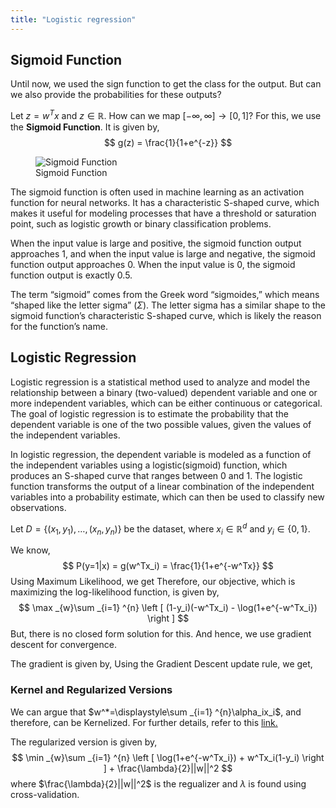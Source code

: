 ```yaml
---
title: "Logistic regression"
---
```


## Sigmoid Function
Until now, we used the $\text{sign}$ function to get the class for the output. But can we also provide the probabilities for these outputs?

Let $z=w^Tx$ and $z \in \mathbb{R}$. How can we map $[-\infty, \infty]\rightarrow[0,1]$? For this, we use the **Sigmoid Function**. It is given by,
$$
g(z) = \frac{1}{1+e^{-z}}
$$

![Sigmoid Function](../images/sigmoid-function.png)

The sigmoid function is often used in machine learning as an activation function for neural networks. It has a characteristic S-shaped curve, which makes it useful for modeling processes that have a threshold or saturation point, such as logistic growth or binary classification problems.

When the input value is large and positive, the sigmoid function output approaches 1, and when the input value is large and negative, the sigmoid function output approaches 0. When the input value is 0, the sigmoid function output is exactly 0.5.

The term "sigmoid" comes from the Greek word "sigmoides," which means "shaped like the letter sigma" ($\Sigma$). The letter sigma has a similar shape to the sigmoid function's characteristic S-shaped curve, which is likely the reason for the function's name.

## Logistic Regression
Logistic regression is a statistical method used to analyze and model the relationship between a binary (two-valued) dependent variable and one or more independent variables, which can be either continuous or categorical. The goal of logistic regression is to estimate the probability that the dependent variable is one of the two possible values, given the values of the independent variables.

In logistic regression, the dependent variable is modeled as a function of the independent variables using a logistic(sigmoid) function, which produces an S-shaped curve that ranges between 0 and 1. The logistic function transforms the output of a linear combination of the independent variables into a probability estimate, which can then be used to classify new observations.

Let $D=\{(x_1, y_1), \ldots, (x_n,y_n)\}$ be the dataset, where $x_i \in \mathbb{R}^d$ and $y_i \in \{0, 1\}$.

We know,
$$
P(y=1|x) = g(w^Tx_i) = \frac{1}{1+e^{-w^Tx}}
$$
Using Maximum Likelihood, we get
\begin{align*}
\mathcal{L}(w;\text{Data}) &= \prod _{i=1} ^{n} (g(w^Tx_i))^{y_i}(1- g(w^Tx_i))^{1-y_i} \\
\log(\mathcal{L}(w;\text{Data})) &= \sum _{i=1} ^{n} y_i\log(g(w^Tx_i))+(1-y_i)\log(1- g(w^Tx_i)) \\
&= \sum _{i=1} ^{n} y_i\log\left(\frac{1}{1+e^{-w^Tx_i}}\right)+(1-y_i)\log\left(\frac{e^{-w^Tx_i}}{1+e^{-w^Tx_i}}\right) \\
&= \sum _{i=1} ^{n} \left [ (1-y_i)(-w^Tx_i) - \log(1+e^{-w^Tx_i}) \right ]
\end{align*}
Therefore, our objective, which is maximizing the log-likelihood function, is given by,
$$
\max _{w}\sum _{i=1} ^{n} \left [ (1-y_i)(-w^Tx_i) - \log(1+e^{-w^Tx_i}) \right ]
$$
But, there is no closed form solution for this. And hence, we use gradient descent for convergence.

The gradient is given by,
\begin{align*}
\nabla \log(\mathcal{L}(w;\text{Data})) &= \sum _{i=1} ^{n} \left [ (1-y_i)(-x_i) - \left( \frac{e^{-w^Tx_i}}{1+e^{-w^Tx_i}} \right ) (-x_i) \right ] \\
&= \sum _{i=1} ^{n} \left [ -x_i + x_iy_i + x_i \left( \frac{e^{-w^Tx_i}}{1+e^{-w^Tx_i}} \right ) \right ] \\
&= \sum _{i=1} ^{n} \left [ x_iy_i - x_i \left( \frac{1}{1+e^{-w^Tx_i}} \right ) \right ] \\
\nabla \log(\mathcal{L}(w;\text{Data})) &= \sum _{i=1} ^{n} \left [ x_i \left(y_i - \frac{1}{1+e^{-w^Tx_i}} \right ) \right ]
\end{align*}
Using the Gradient Descent update rule, we get,
\begin{align*}
w_{t+1} &= w_t + \eta_t\nabla \log(\mathcal{L}(w;\text{Data})) \\
&= w_t + \eta_t  \left ( \sum _{i=1} ^{n} x_i \left(y_i - \frac{1}{1+e^{-w^Tx_i}} \right ) \right )
\end{align*}

### Kernel and Regularized Versions
We can argue that $w^*=\displaystyle\sum _{i=1} ^{n}\alpha_ix_i$, and therefore, can be Kernelized. For further details, refer to this [link.](https://cs229.stanford.edu/extra-notes/representer-function.pdf#section.2)

The regularized version is given by,
$$
\min _{w}\sum _{i=1} ^{n} \left [ \log(1+e^{-w^Tx_i}) + w^Tx_i(1-y_i) \right ] + \frac{\lambda}{2}||w||^2
$$
where $\frac{\lambda}{2}||w||^2$ is the regualizer and $\lambda$ is found using cross-validation.